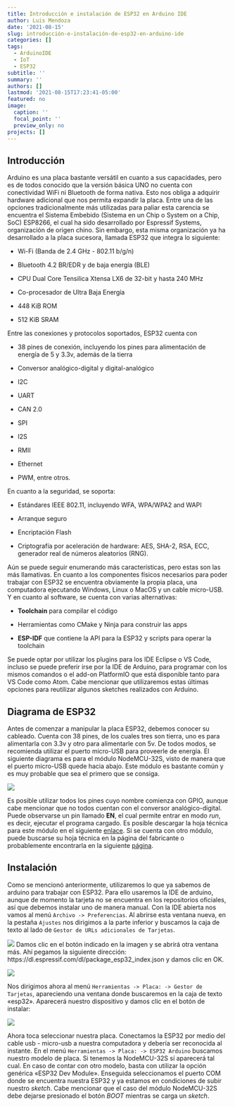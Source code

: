 ```yaml
---
title: Introducción e instalación de ESP32 en Arduino IDE
author: Luis Mendoza
date: '2021-08-15'
slug: introducción-e-instalación-de-esp32-en-arduino-ide
categories: []
tags:
  - ArduinoIDE
  - IoT
  - ESP32
subtitle: ''
summary: ''
authors: []
lastmod: '2021-08-15T17:23:41-05:00'
featured: no
image:
  caption: ''
  focal_point: ''
  preview_only: no
projects: []
---
```


## Introducción

Arduino es una placa bastante versátil en cuanto a sus capacidades, pero es de todos conocido que la versión básica UNO no cuenta con conectividad WiFi ni Bluetooth de forma nativa. Esto nos obliga a adquirir hardware adicional que nos permita expandir la placa. Entre una de las opciones tradicionalmente más utilizadas para paliar esta carencia se encuentra el Sistema Embebido (Sistema en un Chip o System on a Chip, SoC) ESP8266, el cual ha sido desarrollado por Espressif Systems, organización de origen chino. Sin embargo, esta misma organización ya ha desarrollado a la placa sucesora, llamada ESP32 que integra lo siguiente: 

- Wi-Fi (Banda de 2.4 GHz - 802.11 b/g/n)

- Bluetooth 4.2 BR/EDR y de baja energía (BLE)

- CPU Dual Core Tensilica Xtensa LX6 de 32-bit y hasta 240 MHz

- Co-procesador de Ultra Baja Energía

- 448 KiB ROM

- 512 KiB SRAM

Entre las conexiones y protocolos soportados, ESP32 cuenta con

- 38 pines de conexión, incluyendo los pines para alimentación de energía de 5 y 3.3v, además de la tierra

- Conversor analógico-digital y digital-analógico

- I2C

- UART

- CAN 2.0

- SPI

- I2S

- RMII

- Ethernet

- PWM, entre otros.

En cuanto a la seguridad, se soporta:

- Estándares IEEE 802.11, incluyendo WFA, WPA/WPA2 and WAPI

- Arranque seguro

- Encriptación Flash

- Criptografía por aceleración de hardware: AES, SHA-2, RSA, ECC, generador real de números aleatorios (RNG).

Aún se puede seguir enumerando más características, pero estas son las más llamativas. En cuanto a los componentes físicos necesarios para poder trabajar con ESP32 se encuentra obviamente la propia placa, una computadora ejecutando Windows, Linux o MacOS y un cable micro-USB. Y en cuanto al software, se cuenta con varias alternativas: 

- __Toolchain__ para compilar el código

- Herramientas como CMake y Ninja para construir las apps

- __ESP-IDF__ que contiene la API para la ESP32 y scripts para operar la toolchain

Se puede optar por utilizar los plugins para los IDE Eclipse o VS Code, incluso se puede preferir irse por la IDE de Arduino, para programar con los mismos comandos o el add-on PlatformIO que está disponible tanto para VS Code como Atom. Cabe mencionar que utilizaremos estas últimas opciones para reutilizar algunos sketches realizados con Arduino.

## Diagrama de ESP32

Antes de comenzar a manipular la placa ESP32, debemos conocer su cableado. Cuenta con 38 pines, de los cuales tres son tierra, uno es para alimentarla con 3.3v y otro para alimentarle con 5v. De todos modos, se recomienda utilizar el puerto micro-USB para proveerle de energía. El siguiente diagrama es para el módulo NodeMCU-32S, visto de manera que el puerto micro-USB quede hacia abajo. Este módulo es bastante común y es muy probable que sea el primero que se consiga.

![](001-esp32-01.png)

Es posible utilizar todos los pines cuyo nombre comienza con GPIO, aunque cabe mencionar que no todos cuentan con el conversor analógico-digital. Puede observarse un pin llamado __EN__, el cual permite entrar en modo _run_, es decir, ejecutar el programa cargado. Es posible descargar la hoja técnica para este módulo en el siguiente  [enlace](https://www.electrosoftcloud.com/wp-content/uploads/2021/04/esp32-wroom-32_datasheet_en.pdf). Si se cuenta con otro módulo, puede buscarse su hoja técnica en la página del fabricante o probablemente encontrarla en la siguiente [página](https://www.espressif.com/en/support/documents/technical-documents).

## Instalación

Como se mencionó anteriormente, utilizaremos lo que ya sabemos de arduino para trabajar con ESP32. Para ello usaremos la IDE de arduino, aunque de momento la tarjeta no se encuentra en los repositorios oficiales, así que debemos instalar uno de manera manual. Con la IDE abierta nos vamos al menú `Archivo -> Preferencias`. Al abrirse esta ventana nueva, en la pestaña `Ajustes` nos dirigimos a la parte inferior y buscamos la caja de texto al lado de `Gestor de URLs adicionales de Tarjetas`. 

![](002-esp32-02.png)
Damos clic en el botón indicado en la imagen y se abrirá otra ventana más. Ahí pegamos la siguiente dirección: https://dl.espressif.com/dl/package_esp32_index.json y damos clic en OK.

![](003-esp32-03.png)

Nos dirigimos ahora al menú `Herramientas -> Placa: -> Gestor de Tarjetas`, apareciendo una ventana donde buscaremos en la caja de texto «esp32». Aparecerá nuestro dispositivo y damos clic en el botón de instalar:

![](004-esp32-05.png)

Ahora toca seleccionar nuestra placa. Conectamos la ESP32 por medio del cable usb - micro-usb a nuestra computadora y debería ser reconocida al instante. En el menú `Herramientas -> Placa: -> ESP32 Arduino` buscamos nuestro modelo de placa. Si tenemos la NodeMCU-32S sí aparecerá tal cual. En caso de contar con otro modelo, basta con utilizar la opción genérica «ESP32 Dev Module». Enseguida seleccionamos el puerto COM donde se encuentra nuestra ESP32 y ya estamos en condiciones de subir nuestro _sketch_. Cabe mencionar que el caso del módulo NodeMCU-32S debe dejarse presionado el botón _BOOT_ mientras se carga un _sketch_.




